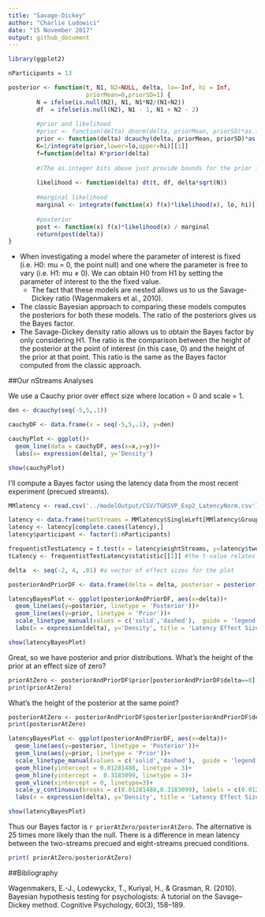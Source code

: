 ```yaml
---
title: "Savage-Dickey"
author: "Charlie Ludowici"
date: "15 November 2017"
output: github_document
---
```


```r
library(ggplot2)

nParticipants = 13

posterior <- function(t, N1, N2=NULL, delta, lo=-Inf, hi = Inf,
                      priorMean=0,priorSD=1) {
        N = ifelse(is.null(N2), N1, N1*N2/(N1+N2))
        df  = ifelse(is.null(N2), N1 - 1, N1 + N2 - 2)
        
        #prior and likelihood
        #prior <- function(delta) dnorm(delta, priorMean, priorSD)*as.integer(delta >= lo)*as.integer(delta <= hi) 
        prior <- function(delta) dcauchy(delta, priorMean, priorSD)*as.integer(delta >= lo)*as.integer(delta <= hi) 
        K=1/integrate(prior,lower=lo,upper=hi)[[1]]
        f=function(delta) K*prior(delta)
        
        #(The as.integer bits above just provide bounds for the prior if you want them)
      
        likelihood <- function(delta) dt(t, df, delta*sqrt(N))
        
        #marginal likelihood
        marginal <- integrate(function(x) f(x)*likelihood(x), lo, hi)[[1]]
        
        #posterior
        post <- function(x) f(x)*likelihood(x) / marginal
        return(post(delta))
}
```

* When investigating a model where the parameter of interest is fixed (i.e. H0: mu = 0, the point null) and one where the parameter is free to vary (i.e. H1: mu ≠ 0). We can obtain H0 from H1 by setting the parameter of interest to the the fixed value. 
    + The fact that these models are nested allows us to us the Savage-Dickey ratio (Wagenmakers et al., 2010).
* The classic Bayesian approach to comparing these models computes the posteriors for both these models. The ratio of the posteriors gives us the Bayes factor. 
* The Savage-Dickey density ratio allows us to obtain the Bayes factor by only considering H1. The ratio is the comparison between the height of the posterior at the point of interest (in this case, 0) and the height of the prior at that point. This ratio is the same as the Bayes factor computed from the classic approach.


##Our nStreams Analyses

We use a Cauchy prior over effect size where location = 0 and scale = 1. 

```r
den <- dcauchy(seq(-5,5,.1))

cauchyDF <- data.frame(x = seq(-5,5,.1), y=den)

cauchyPlot <- ggplot()+
  geom_line(data = cauchyDF, aes(x=x,y=y))+
  labs(x= expression(delta), y='Density')

show(cauchyPlot)
```


I'll compute a Bayes factor using the latency data from the most recent experiment (precued streams).

```r
MMlatency <- read.csv('../modelOutput/CSV/TGRSVP_Exp2_LatencyNorm.csv')

latency <- data.frame(twoStreams = MMlatency$SingleLeft[MMlatency$Group == 1], eightStreams = MMlatency$SingleLeft[MMlatency$Group == 2])
latency <- latency[complete.cases(latency),]
latency$participant <- factor(1:nParticipants)

frequentistTestLatency = t.test(x = latency$eightStreams, y=latency$twoStreams, paired = T)
tLatency <- frequentistTestLatency$statistic[[1]] #the t-value relates to the likelihood function somehow, but I can't find the reference that explained this

delta  <- seq(-2, 4, .01) #a vector of effect sizes for the plot

posteriorAndPriorDF <- data.frame(delta = delta, posterior = posterior(t = tLatency,N1 = nParticipants,delta=delta, priorMean=0,priorSD=1), prior = dcauchy(delta, 0,1)) #data.frame for the plot

latencyBayesPlot <- ggplot(posteriorAndPriorDF, aes(x=delta))+
  geom_line(aes(y=posterior, linetype = 'Posterior'))+
  geom_line(aes(y=prior, linetype = 'Prior'))+
  scale_linetype_manual(values = c('solid','dashed'),  guide = 'legend', name = NULL)+
  labs(x = expression(delta), y='Density', title = 'Latency Effect Size')

show(latencyBayesPlot)

```

Great, so we have posterior and prior distributions. What's the height of the prior at an effect size of zero?

```r
priorAtZero <- posteriorAndPriorDF$prior[posteriorAndPriorDF$delta==0]
print(priorAtZero)
```

What's the height of the posterior at the same point?

```r
posteriorAtZero <- posteriorAndPriorDF$posterior[posteriorAndPriorDF$delta==0]
print(posteriorAtZero)
```

```r
latencyBayesPlot <- ggplot(posteriorAndPriorDF, aes(x=delta))+
  geom_line(aes(y=posterior, linetype = 'Posterior'))+
  geom_line(aes(y=prior, linetype = 'Prior'))+
  scale_linetype_manual(values = c('solid','dashed'),  guide = 'legend', name = NULL)+
  geom_hline(yintercept = 0.01281488, linetype = 3)+
  geom_hline(yintercept =  0.3183099, linetype = 3)+
  geom_vline(xintercept = 0, linetype=3)+
  scale_y_continuous(breaks = c(0.01281488,0.3183099), labels = c(0.01281488,0.3183099))+
  labs(x = expression(delta), y='Density', title = 'Latency Effect Size')

show(latencyBayesPlot)
```

Thus our Bayes factor is `r priorAtZero/posteriorAtZero`. The alternative is 25 times more likely than the null. There is a difference in mean latency between the two-streams precued and eight-streams precued conditions.

```r
print( priorAtZero/posteriorAtZero)
```


##Bibliography

Wagenmakers, E.-J., Lodewyckx, T., Kuriyal, H., & Grasman, R. (2010). Bayesian hypothesis testing for psychologists: A tutorial on the Savage–Dickey method. Cognitive Psychology, 60(3), 158–189.


